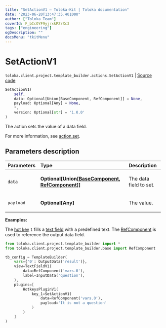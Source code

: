 ```yaml
---
title: "SetActionV1 — Toloka-Kit | Toloka documentation"
date: "2023-06-20T13:47:35.401000"
author: ["Toloka Team"]
coverId: F_bIcOYF9yjrxkPZrXc3
tags: ["engineering"]
ogDescription: ""
docsMenu: "tkitMenu"
---
```


# SetActionV1

`toloka.client.project.template_builder.actions.SetActionV1` | [Source code](https://github.com/Toloka/toloka-kit/blob/v1.2.0/src/client/project/template_builder/actions.py#L146)

```python
SetActionV1(
    self,
    data: Optional[Union[BaseComponent, RefComponent]] = None,
    payload: Optional[Any] = None,
    *,
    version: Optional[str] = '1.0.0'
)
```

The action sets the value of a data field.

For more information, see [action.set](/docs/template-builder/reference/action.set).

## Parameters description

| Parameters | Type | Description |
| :----------| :----| :-----------|
`data`|**Optional\[Union\[[BaseComponent](/docs/toloka-kit/reference/toloka.client.project.template_builder.base.BaseComponent), [RefComponent](/docs/toloka-kit/reference/toloka.client.project.template_builder.base.RefComponent)\]\]**|<p>The data field to set.</p>
`payload`|**Optional\[Any\]**|<p>The value.</p>

**Examples:**

The [hot key](/docs/toloka-kit/reference/toloka.client.project.template_builder.plugins.HotkeysPluginV1) `1`
fills a [text field](/docs/toloka-kit/reference/toloka.client.project.template_builder.fields.TextFieldV1) with a predefined text.
The [RefComponent](/docs/toloka-kit/reference/toloka.client.project.template_builder.base.RefComponent) is used to reference the output data field.

```python
from toloka.client.project.template_builder import *
from toloka.client.project.template_builder.base import RefComponent

tb_config = TemplateBuilder(
    vars={'0': OutputData('result')},
    view=TextFieldV1(
        data=RefComponent('vars.0'),
        label=InputData('question'),
    ),
    plugins=[
        HotkeysPluginV1(
            key_1=SetActionV1(
                data=RefComponent('vars.0'),
                payload='It is not a question'
            )
        )
    ]
)
```